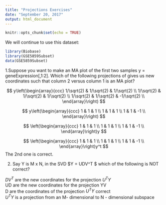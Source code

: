 ```yaml
---
title: "Projections Exercises"
date: "September 20, 2017"
output: html_document
---
```


```r
knitr::opts_chunk$set(echo = TRUE)
```
We will continue to use this dataset:
```r
library(Biobase)
library(GSE5859Subset)
data(GSE5859Subset)
```

1.Suppose you want to make an MA plot of the first two samples y = geneExpression[,1:2]. Which of the following projections of gives us new coordinates such that column 2 versus column 1 is an MA plot?

$$ y\left(\begin{array}{ccc}
1/\sqrt(2) & 1/\sqrt(2) & 1/\sqrt(2)	\\
1/\sqrt(2) & 1/\sqrt(2) & 1/\sqrt(2)	\\
1/\sqrt(2) & 1/\sqrt(2) & -1/\sqrt(2)	\\
\end{array}\right)
$$

$$ y\left(\begin{array}{ccc}
1 & 1 & 1	\\
1 & 1 & 1	\\
1 & 1 & -1	\\
\end{array}\right)
$$

$$ \left(\begin{array}{ccc}
1 & 1 & 1	\\
1 & 1 & 1	\\
1 & 1 & -1	\\
\end{array}\right)y
$$

$$ \left(\begin{array}{ccc}
1 & 1 & 1	\\
1 & 1 & 1	\\
1 & 1 & -1	\\
\end{array}\right)y^t
$$
The 2nd one is correct.

2. Say Y is M x N, in the SVD $Y = UDV^T $ which of the following is NOT correct?

$DV^T$ are the new coordinates for the projection $U^TY$ <br />
UD are the new coordinates for the projection YV <br />
D are the coordinates of the projection $U^TY$ correct <br />
$U^TY$ is a projection from an M- dimensional to N - dimensional subspace <br />






